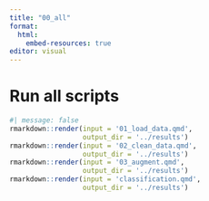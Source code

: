 ```yaml
---
title: "00_all"
format:
  html:
    embed-resources: true
editor: visual
---
```


# Run all scripts

```r
#| message: false
rmarkdown::render(input = '01_load_data.qmd',
                  output_dir = '../results')
rmarkdown::render(input = '02_clean_data.qmd',
                  output_dir = '../results')
rmarkdown::render(input = '03_augment.qmd',
                  output_dir = '../results')
rmarkdown::render(input = 'classification.qmd',
                  output_dir = '../results')

```
